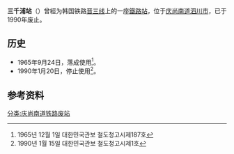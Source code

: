 {{朝鮮半島車站資訊
|公司色 = black
|文字色 = 
|站名 = 三千浦站
|圖片 = 
|pxl = 
|圖片說明 =
|前一站 = [[竹林站|竹林]]
|前一站距離 = 
|後一站距離 = 
|後一站 = 
|所屬路線 = [[晋三线|晋三线]]
|距離 = 
|起點站 = [[開陽站|開陽]]
|諺文 = 삼천포역
|朝鮮漢字 = 三千浦驛
|文觀部式 = Samcheonpo yeok
|馬-賴式 =Samch'ŏnp'o-yŏk
|副站名 = 
|車站編號 = 
|停站路線數 = 
|所屬公司 = [[韩国铁道公社|韩国铁道公社]]
|所在地 =[[庆尚南道|庆尚南道]][[泗川市|泗川市]]
|車站構造 = 地面车站
|月台配置 = 
|啟用年月日 =1965年9月24日
|廢站年月日 =1990年1月20日
|上下車人次 = 
|統計年度 = 
|轉車 = 
|備註 = 
|全寬備註 = 
}}

'''三千浦站'''（{{kor|諺=삼천포역|漢=三千浦驛|羅=Samcheonpo yeok|f=y}}）曾經为韩国铁路[[晋三线|晋三线]]上的一座[[鐵路站|鐵路站]]，位于[[庆尚南道|庆尚南道]][[泗川市|泗川市]]，已于1990年废止。

== 历史 ==
*1965年9月24日，落成使用<ref>1965년 12월 1일 대한민국관보 철도청고시제187호</ref>。
*1990年1月20日，停止使用<ref>1990년 1월 15일 대한민국관보 철도청고시제1호</ref>。

== 参考资料 ==
{{reflist}}

{{晋三线}}

[[分类:庆尚南道铁路废站|分类:庆尚南道铁路废站]]